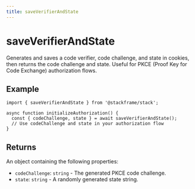 ```yaml
---
title: saveVerifierAndState
---
```


# saveVerifierAndState

Generates and saves a code verifier, code challenge, and state in cookies, then returns the code challenge and state. Useful for PKCE (Proof Key for Code Exchange) authorization flows.

## Example

```tsx
import { saveVerifierAndState } from '@stackframe/stack';

async function initializeAuthorization() {
  const { codeChallenge, state } = await saveVerifierAndState();
  // Use codeChallenge and state in your authorization flow
}
```

## Returns

An object containing the following properties:

- `codeChallenge`: `string` - The generated PKCE code challenge.
- `state`: `string` - A randomly generated state string.
```